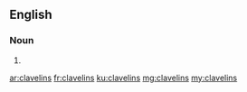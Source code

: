 ==English==

===Noun===
{{head|en}}

# {{plural of|clavelin}}

[[ar:clavelins]]
[[fr:clavelins]]
[[ku:clavelins]]
[[mg:clavelins]]
[[my:clavelins]]